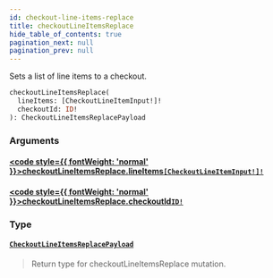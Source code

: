 ```yaml
---
id: checkout-line-items-replace
title: checkoutLineItemsReplace
hide_table_of_contents: true
pagination_next: null
pagination_prev: null
---
```








Sets a list of line items to a checkout.

```graphql
checkoutLineItemsReplace(
  lineItems: [CheckoutLineItemInput!]!
  checkoutId: ID!
): CheckoutLineItemsReplacePayload
```


### Arguments

#### [<code style={{ fontWeight: 'normal' }}>checkoutLineItemsReplace.<b>lineItems</b></code>](#)<Bullet />[`[CheckoutLineItemInput!]!`](/inputs/checkout-line-item-input) <Badge class="secondary" text="non-null"/> <Badge class="secondary" text="input"/>
> 
> 

#### [<code style={{ fontWeight: 'normal' }}>checkoutLineItemsReplace.<b>checkoutId</b></code>](#)<Bullet />[`ID!`](/scalars/id) <Badge class="secondary" text="non-null"/> <Badge class="secondary" text="scalar"/>
> 
> 

### Type

#### [`CheckoutLineItemsReplacePayload`](/objects/checkout-line-items-replace-payload) <Badge class="secondary" text="object"/>
> Return type for checkoutLineItemsReplace mutation.
> 





